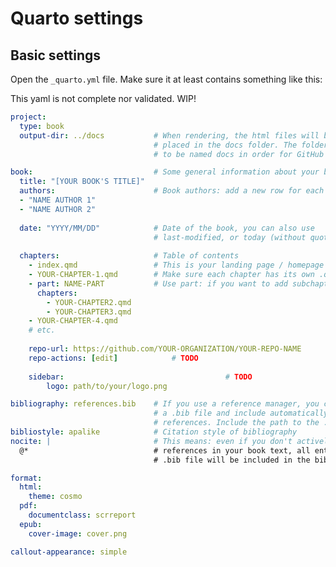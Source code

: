 # Quarto settings

## Basic settings

Open the `_quarto.yml` file. Make sure it at least contains something like this:

::: callout-caution
This yaml is not complete nor validated. WIP!
:::

``` yaml
project:
  type: book
  output-dir: ../docs           # When rendering, the html files will be 
                                # placed in the docs folder. The folder needs
                                # to be named docs in order for GitHub pages to work!

book:                           # Some general information about your book
  title: "[YOUR BOOK'S TITLE]"
  authors:                      # Book authors: add a new row for each new author
  - "NAME AUTHOR 1"
  - "NAME AUTHOR 2"
  
  date: "YYYY/MM/DD"            # Date of the book, you can also use 
                                # last-modified, or today (without quotes)
  
  chapters:                     # Table of contents
    - index.qmd                 # This is your landing page / homepage
    - YOUR-CHAPTER-1.qmd        # Make sure each chapter has its own .qmd file
    - part: NAME-PART           # Use part: if you want to add subchapters
      chapters:
        - YOUR-CHAPTER2.qmd
        - YOUR-CHAPTER3.qmd
    - YOUR-CHAPTER-4.qmd
    # etc.
    
    repo-url: https://github.com/YOUR-ORGANIZATION/YOUR-REPO-NAME
    repo-actions: [edit]            # TODO
    
    sidebar:                                    # TODO
        logo: path/to/your/logo.png

bibliography: references.bib    # If you use a reference manager, you can export
                                # a .bib file and include automatically formatted 
                                # references. Include the path to the .bib file here.
bibliostyle: apalike            # Citation style of bibliography
nocite: |                       # This means: even if you don't actively use all 
  @*                            # references in your book text, all entries in the 
                                # .bib file will be included in the bibliography.

format:
  html:
    theme: cosmo
  pdf:
    documentclass: scrreport
  epub:
    cover-image: cover.png

callout-appearance: simple
```
